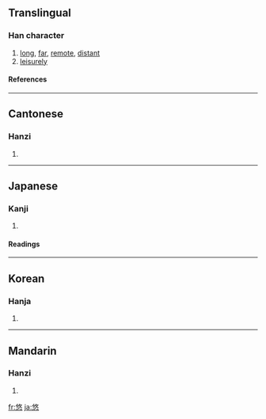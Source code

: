 ==Translingual==
===Han character===
{{Han char|rn=61|rad=心|as=07|sn=11|four=2833<sub>4</sub>|canj=人大心 (OKP)}}
# [[long]], [[far]], [[remote]], [[distant]]
# [[leisurely]]
====References====
{{Han ref|kx=0388.070|dkj=10681|dj=0720.220|hdz=42300.150|uh=60A0|ud=24736|bh=B179|bd=45433}}
----
==Cantonese==
===Hanzi===
{{yue-hanzi|jyut=|y=yau4}}
# {{defn|Cantonese}}
----
==Japanese==
===Kanji===
{{ja-kanji|grade=c|rs=心07}}
# {{defn|Japanese}} 
====Readings====
{{ja-readings|on=[[ゆう]] (yū)|kun=[[とおい]] (tooi), [[はるか]] (haruka)}}
----
==Korean==
===Hanja===
{{ko-hanja|hangeul=유|eumhun=|rv=yu|mr=yu|y=yu}}
# {{defn|Korean}}
----
==Mandarin==
===Hanzi===
{{cmn-hanzi|pin=[[yōu]] (you1)|wg=yu<sup>1</sup>}}
# {{defn|Mandarin}}

[[fr:悠]]
[[ja:悠]]